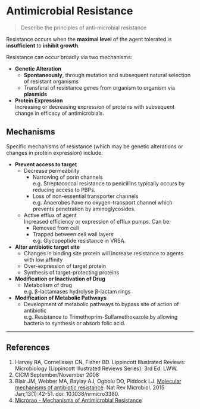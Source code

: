 # Antimicrobial Resistance

> Describe the principles of anti-microbial resistance

Resistance occurs when the **maximal level** of the agent tolerated is **insufficient** to **inhibit growth**.

Resistance can occur broadly via two mechanisms:

* **Genetic Alteration**\
    * **Spontaneously**, through mutation and subsequent natural selection of resistant organisms
    * Transferal of resistance genes from organism to organism via **plasmids**


* **Protein Expression**\
Increasing or decreasing expression of proteins with subsequent change in efficacy of antimicrobials.

## Mechanisms

Specific mechanisms of resistance (which may be genetic alterations or changes in protein expression) include:

* **Prevent access to target**
  * Decrease permeability
    * Narrowing of porin channels\
    e.g. Streptococcal resistance to penicillins typically occurs by reducing access to PBPs.
    * Loss of non-essential transporter channels\
    e.g. Anaerobes have no oxygen-transport channel which prevents penetration by aminoglycosides.
  * Active efflux of agent\
  Increased efficiency or expression of efflux pumps. Can be:
    * Removed from cell
    * Trapped between cell wall layers\
    e.g. Glycopeptide resistance in VRSA.


* **Alter antibiotic target site**
  * Changes in binding site protein will increase resistance to agents with low affinity
  * Over-expression of target protein
  * Synthesis of target-protecting proteins


* **Modification or Inactivation of Drug**
  * Metabolism of drug\
    e.g. β-lactamases hydrolyse β-lactam rings 


* **Modification of Metabolic Pathways**
  * Development of metabolic pathways to bypass site of action of antibiotic\
  e.g. Resistance to Trimethoprim-Sulfamethoxazole by allowing bacteria to synthesis or absorb folic acid.

---
## References

1. Harvey RA, Cornelissen CN, Fisher BD. Lippincott Illustrated Reviews: Microbiology (Lippincott Illustrated Reviews Series). 3rd Ed. LWW.
2. CICM September/November 2008
3. Blair JM, Webber MA, Baylay AJ, Ogbolu DO, Piddock LJ. [Molecular mechanisms of
antibiotic resistance](https://www.nature.com/nrmicro/journal/v13/n1/full/nrmicro3380.html?foxtrotcallback=true). Nat Rev Microbiol. 2015 Jan;13(1):42-51. doi:
10.1038/nrmicro3380. 
4. [Microrao - Mechanisms of Antimicrobial Resistance](http://www.microrao.com/micronotes/pg/antimicrobial_resistance.pdf)